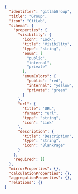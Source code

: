 ```json
{
  "identifier": "gitlabGroup",
  "title": "Group",
  "icon": "GitLab",
  "schema": {
    "properties": {
      "visibility": {
        "icon": "Lock",
        "title": "Visibility",
        "type": "string",
        "enum": [
          "public",
          "internal",
          "private"
        ],
        "enumColors": {
          "public": "red",
          "internal": "yellow",
          "private": "green"
        }
      },
      "url": {
        "title": "URL",
        "format": "url",
        "type": "string",
        "icon": "Link"
      },
      "description": {
        "title": "Description",
        "type": "string",
        "icon": "BlankPage"
      }
    },
    "required": []
  },
  "mirrorProperties": {},
  "calculationProperties": {},
  "aggregationProperties": {},
  "relations": {}
}
```